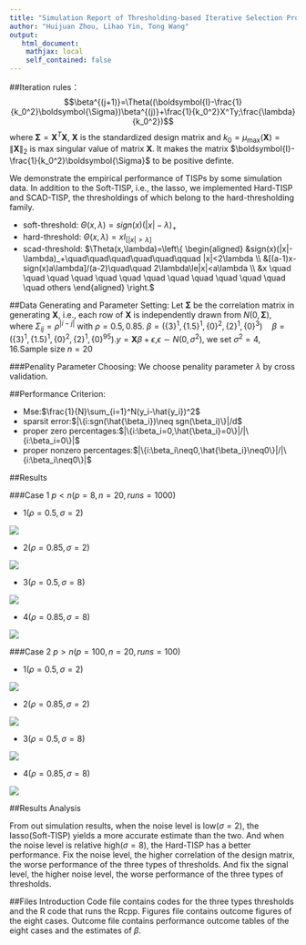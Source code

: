 ```yaml
---
title: "Simulation Report of Thresholding-based Iterative Selection Procedures for Model Selection and Shrinkage"
author: "Huijuan Zhou, Lihao Yin, Tong Wang"
output:
   html_document:
    mathjax: local
    self_contained: false
---
```

##Iteration rules：
$$\beta^{(j+1)}=\Theta((\boldsymbol{I}-\frac{1}{k_0^2}\boldsymbol{\Sigma})\beta^{(j)}+\frac{1}{k_0^2}X^Ty;\frac{\lambda}{k_0^2})$$
where $\boldsymbol{\Sigma}=\boldsymbol{X}^T\boldsymbol{X}$, $\boldsymbol{X}$ is the standardized design matrix and $k_0=\mu_{\max}(\boldsymbol{X})=\rVert\boldsymbol{X}\rVert_2$ is max singular value of matrix $\boldsymbol{X}$. It makes the matrix $\boldsymbol{I}-\frac{1}{k_0^2}\boldsymbol{\Sigma}$ to be positive definte.

We demonstrate the empirical performance of TISPs by some simulation data. In addition to the Soft-TISP, i.e., the lasso, we implemented Hard-TISP and SCAD-TISP, the thresholdings of which belong to the hard-thresholding family.

* soft-threshold: $\Theta(x,\lambda)=sign(x)(|x|-\lambda)_+$
* hard-threshold: $\Theta(x,\lambda)=xI_{[|x|>\lambda]}$
* scad-threshold: $\Theta(x,\lambda)=\left\{
\begin{aligned}
&sign(x)(|x|-\lambda)_+\quad\quad\quad\quad\quad\qquad |x|<2\lambda \\
&[(a-1)x-sign(x)a\lambda]/(a-2)\quad\quad 2\lambda\le|x|<a\lambda \\
&x \quad \quad \quad \quad \quad \quad \quad \quad  \quad \quad \quad \quad \quad  others
\end{aligned}
\right.$

##Data Generating and Parameter Setting:
Let $\boldsymbol{\Sigma}$ be the correlation matrix in generating $\boldsymbol{X}$, i.e., each row of $\boldsymbol{X}$ is independently drawn from $N(0,\boldsymbol{\Sigma})$, where $\Sigma_{ij}=\rho^{|i-j|}$ with $\rho=0.5,0.85$. $\beta=(\{3\}^1,\{1.5\}^1,\{0\}^2,\{2\}^1,\{0\}^3)\quad\beta=(\{3\}^1,\{1.5\}^1,\{0\}^2,\{2\}^1,\{0\}^{95})$.$y=\boldsymbol{X}\beta+\epsilon$,$\epsilon\sim N(0,\sigma^2)$, we set $\sigma^2=4,16$.Sample size $n=20$

###Penality Parameter Choosing:
We choose penality parameter $\lambda$ by cross validation. 

##Performance Criterion:

* Mse:$\frac{1}{N}\sum_{i=1}^N(y_i-\hat{y_i})^2$
* sparsit error:$|\{i:sgn(\hat{\beta_i})\neq sgn(\beta_i)\}|/d$
* proper zero percentages:$|\{i:\beta_i=0,\hat{\beta_i}=0\}|/|\{i:\beta_i=0\}|$
* proper nonzero percentages:$|\{i:\beta_i\neq0,\hat{\beta_i}\neq0\}|/|\{i:\beta_i\neq0\}|$

##Results

###Case 1 $p<n (p=8,n=20,runs=1000)$

* 1($\rho=0.5,\sigma=2$)

![](/Users/wt/Documents/22/8205.jpeg)

* 2($\rho=0.85,\sigma=2$)

![](/Users/wt/Documents/22/82085.jpeg)

* 3($\rho=0.5,\sigma=8$)

![](/Users/wt/Documents/22/8805.jpeg)


* 4($\rho=0.85,\sigma=8$)

![](/Users/wt/Documents/22/88085.jpeg)

###Case 2 $p>n (p=100,n=20,runs=100)$

* 1($\rho=0.5,\sigma=2$)

![](/Users/wt/Documents/22/100205.jpeg)

* 2($\rho=0.85,\sigma=2$)

![](/Users/wt/Documents/22/1002085.jpeg)

* 3($\rho=0.5,\sigma=8$)

![](/Users/wt/Documents/22/100805.jpeg)

* 4($\rho=0.85,\sigma=8$)

![](/Users/wt/Documents/22/1008085.jpeg)

##Results Analysis

From out simulation results, when the noise level is low($\sigma=2$), the lasso(Soft-TISP) yields a more accurate estimate than the two. And when the noise level is relative high($\sigma=8$), the Hard-TISP has a better performance. Fix the noise level, the higher correlation of the design matrix, the worse performance of the three types of thresholds. And fix the signal level, the higher noise level, the worse performance of the three types of thresholds.

##Files Introduction
Code file contains codes for the three types thresholds and the R code that runs the Rcpp. Figures file contains outcome figures of the eight cases. Outcome file contains performance outcome tables of the eight cases and the estimates of $\beta$.

